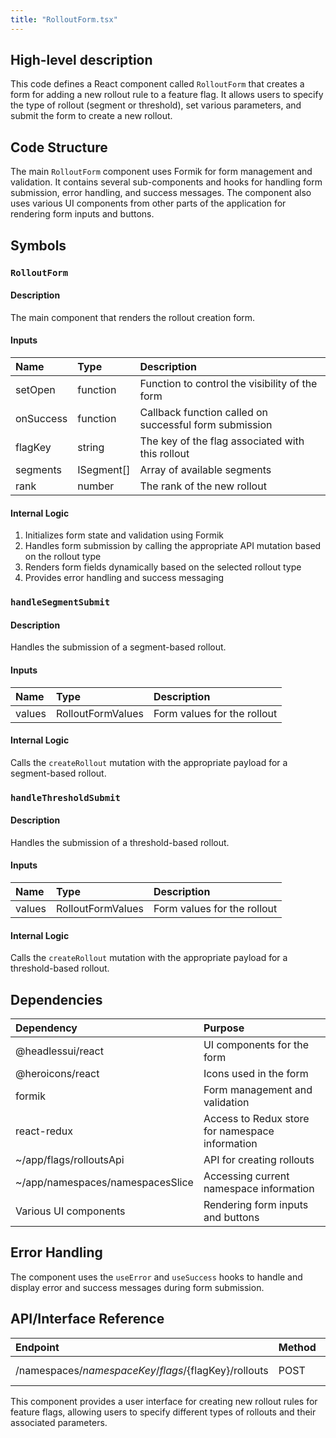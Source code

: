 ```yaml
---
title: "RolloutForm.tsx"
---
```


## High-level description
This code defines a React component called `RolloutForm` that creates a form for adding a new rollout rule to a feature flag. It allows users to specify the type of rollout (segment or threshold), set various parameters, and submit the form to create a new rollout.

## Code Structure
The main `RolloutForm` component uses Formik for form management and validation. It contains several sub-components and hooks for handling form submission, error handling, and success messages. The component also uses various UI components from other parts of the application for rendering form inputs and buttons.

## Symbols

### `RolloutForm`
#### Description
The main component that renders the rollout creation form.

#### Inputs
| Name | Type | Description |
|:-----|:-----|:------------|
| setOpen | function | Function to control the visibility of the form |
| onSuccess | function | Callback function called on successful form submission |
| flagKey | string | The key of the flag associated with this rollout |
| segments | ISegment[] | Array of available segments |
| rank | number | The rank of the new rollout |

#### Internal Logic
1. Initializes form state and validation using Formik
2. Handles form submission by calling the appropriate API mutation based on the rollout type
3. Renders form fields dynamically based on the selected rollout type
4. Provides error handling and success messaging

### `handleSegmentSubmit`
#### Description
Handles the submission of a segment-based rollout.

#### Inputs
| Name | Type | Description |
|:-----|:-----|:------------|
| values | RolloutFormValues | Form values for the rollout |

#### Internal Logic
Calls the `createRollout` mutation with the appropriate payload for a segment-based rollout.

### `handleThresholdSubmit`
#### Description
Handles the submission of a threshold-based rollout.

#### Inputs
| Name | Type | Description |
|:-----|:-----|:------------|
| values | RolloutFormValues | Form values for the rollout |

#### Internal Logic
Calls the `createRollout` mutation with the appropriate payload for a threshold-based rollout.

## Dependencies
| Dependency | Purpose |
|:-----------|:--------|
| @headlessui/react | UI components for the form |
| @heroicons/react | Icons used in the form |
| formik | Form management and validation |
| react-redux | Access to Redux store for namespace information |
| ~/app/flags/rolloutsApi | API for creating rollouts |
| ~/app/namespaces/namespacesSlice | Accessing current namespace information |
| Various UI components | Rendering form inputs and buttons |

## Error Handling
The component uses the `useError` and `useSuccess` hooks to handle and display error and success messages during form submission.

## API/Interface Reference
| Endpoint | Method | Request | Response | Description |
|:---------|:-------|:--------|:---------|:------------|
| /namespaces/${namespaceKey}/flags/${flagKey}/rollouts | POST | Rollout data | void | Creates a new rollout |

This component provides a user interface for creating new rollout rules for feature flags, allowing users to specify different types of rollouts and their associated parameters.